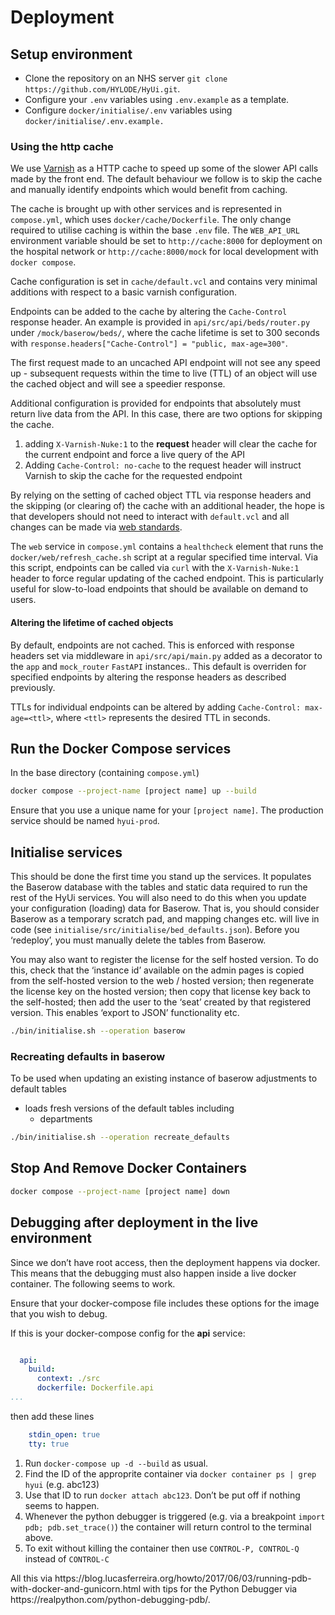 # Deployment


## Setup environment

- Clone the repository on an NHS server `git clone https://github.com/HYLODE/HyUi.git`.
- Configure your `.env` variables using `.env.example` as a template.
- Configure `docker/initialise/.env` variables using `docker/initialise/.env.example.`

### Using the http cache

We use [Varnish](https://varnish-cache.org) as a HTTP cache to speed up some of the slower API calls made by the front end. The default behaviour we follow is to skip the cache and manually identify endpoints which would benefit from caching.

The cache is brought up with other services and is represented in `compose.yml`, which uses `docker/cache/Dockerfile`.
The only change required to utilise caching is within the base `.env` file. The `WEB_API_URL` environment variable should be set to `http://cache:8000` for deployment on the hospital network or `http://cache:8000/mock` for local development with `docker compose`.

Cache configuration is set in `cache/default.vcl` and contains very minimal additions with respect to a basic varnish configuration.

Endpoints can be added to the cache by altering the `Cache-Control` response header. An example is provided in `api/src/api/beds/router.py` under `/mock/baserow/beds/`, where the cache lifetime is set to 300 seconds with `response.headers["Cache-Control"] = "public, max-age=300"`.

The first request made to an uncached API endpoint will not see any speed up - subsequent requests within the time to live (TTL) of an object will use the cached object and will see a speedier response.

Additional configuration is provided for endpoints that absolutely must return live data from the API. In this case, there are two options for skipping the cache.

1. adding `X-Varnish-Nuke:1` to the **request** header will clear the cache for the current endpoint and force a live query of the API
2. Adding `Cache-Control: no-cache` to the request header will instruct Varnish to skip the cache for the requested endpoint

By relying on the setting of cached object TTL via response headers and the skipping (or clearing of) the cache with an additional header, the hope is that developers should not need to interact with `default.vcl` and all changes can be made via [web standards](https://developer.mozilla.org/en-US/docs/Web/HTTP/Headers/Cache-Control).

The `web` service in `compose.yml` contains a `healthcheck` element that runs the `docker/web/refresh_cache.sh` script at a regular specified time interval. Via this script, endpoints can be called via `curl` with the `X-Varnish-Nuke:1` header to force regular updating of the cached endpoint. This is particularly useful for slow-to-load endpoints that should be available on demand to users.

#### Altering the lifetime of cached objects
By default, endpoints are not cached. This is enforced with response headers set via middleware in `api/src/api/main.py` added as a decorator to the `app` and `mock_router` `FastAPI` instances.. This default is overriden for specified endpoints by altering the response headers as described previously.

TTLs for individual endpoints can be altered by adding `Cache-Control: max-age=<ttl>`, where `<ttl>` represents the desired TTL in seconds.

## Run the Docker Compose services

In the base directory (containing `compose.yml`)

```sh
docker compose --project-name [project name] up --build
```

Ensure that you use a unique name for your `[project name]`. The production service should be named `hyui-prod`.

## Initialise services

This should be done the first time you stand up the services. It populates the Baserow database with the tables and static data required to run the rest of the HyUi services. You will also need to do this when you update your configuration (loading) data for Baserow. That is, you should consider Baserow as a temporary scratch pad, and mapping changes etc. will live in code (see `initialise/src/initialise/bed_defaults.json`). Before you 'redeploy', you must manually delete the tables from Baserow.

You may also want to register the license for the self hosted version. To do this, check that the 'instance id' available on the admin pages is copied from the self-hosted version to the web / hosted version; then regenerate the license key on the hosted version; then copy that license key back to the self-hosted; then add the user to the 'seat' created by that registered version. This enables 'export to JSON' functionality etc.


```sh
./bin/initialise.sh --operation baserow
```

### Recreating defaults in baserow
To be used when updating an existing instance of baserow adjustments to default tables

- loads fresh versions of the default tables including
    - departments

```sh
./bin/initialise.sh --operation recreate_defaults
```

## Stop And Remove Docker Containers

```sh
docker compose --project-name [project name] down
```


## Debugging after deployment in the live environment

Since we don't have root access, then the deployment happens via docker. This means that the debugging must also happen inside a live docker container. The following seems to work.

Ensure that your docker-compose file includes these options for the image that you wish to debug.

If this is your docker-compose config for the **api** service:
```yaml

  api:
    build:
      context: ./src
      dockerfile: Dockerfile.api
...
```
then add these lines
```yaml
    stdin_open: true
    tty: true
```

1. Run `docker-compose up -d --build` as usual.
2. Find the ID of the approprite container via `docker container ps | grep hyui` (e.g. abc123)
3. Use that ID to run `docker attach abc123`. Don't be put off if nothing seems to happen.
4. Whenever the python debugger is triggered (e.g. via a breakpoint `import pdb; pdb.set_trace()`) the container will return control to the terminal above.
5. To exit without killing the container then use `CONTROL-P, CONTROL-Q` instead of `CONTROL-C`

All this via https://blog.lucasferreira.org/howto/2017/06/03/running-pdb-with-docker-and-gunicorn.html with tips for the Python Debugger via https://realpython.com/python-debugging-pdb/.
